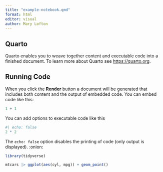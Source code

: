 ```yaml
---
title: "example-notebook.qmd"
format: html
editor: visual
author: Mary Lofton
---
```


## Quarto

Quarto enables you to weave together content and executable code into a finished document. To learn more about Quarto see <https://quarto.org>.

## Running Code

When you click the **Render** button a document will be generated that includes both content and the output of embedded code. You can embed code like this:

```r
1 + 1
```

You can add options to executable code like this

```r
#| echo: false
2 * 2
```

The `echo: false` option disables the printing of code (only output is displayed).
:onion:
```r
library(tidyverse)

mtcars |> ggplot(aes(cyl, mpg)) + geom_point()


```
